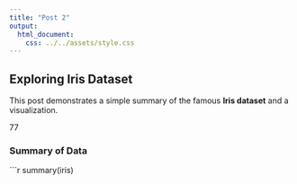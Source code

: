 ```yaml
---
title: "Post 2"
output:
  html_document:
    css: ../../assets/style.css
---
```


## Exploring Iris Dataset

This post demonstrates a simple summary of the famous **Iris dataset** and a visualization.


77

### Summary of Data

```r
summary(iris)
